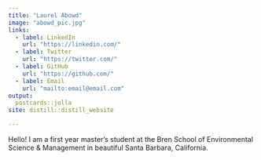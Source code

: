 ```yaml
---
title: "Laurel Abowd"
image: "abowd_pic.jpg"
links:
  - label: LinkedIn
    url: "https://linkedin.com/"
  - label: Twitter
    url: "https://twitter.com/"
  - label: GitHub
    url: "https://github.com/"
  - label: Email
    url: "mailto:email@email.com"
output:
  postcards::jolla
site: distill::distill_website

---
```

 
Hello! I am a first year master's student at the Bren School of Environmental Science & Management in beautiful Santa Barbara, California.
